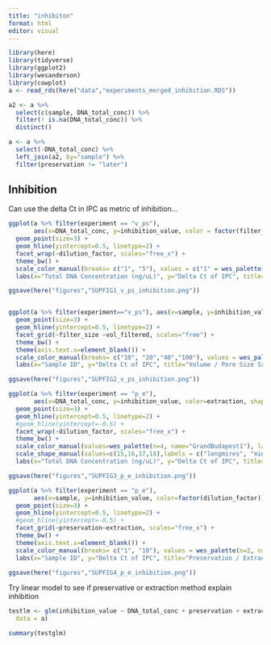 ```yaml
---
title: "inhibiton"
format: html
editor: visual
---
```


```r
library(here)
library(tidyverse)
library(ggplot2)
library(wesanderson)
library(cowplot)
a <- read_rds(here("data","experiments_merged_inhibition.RDS"))

a2 <- a %>% 
  select(c(sample, DNA_total_conc)) %>% 
  filter(! is.na(DNA_total_conc)) %>% 
  distinct()

a <- a %>% 
  select(-DNA_total_conc) %>% 
  left_join(a2, by="sample") %>% 
  filter(preservation != "later")

```

## Inhibition

Can use the delta Ct in IPC as metric of inhibition...

```r

ggplot(a %>% filter(experiment == "v_ps"), 
       aes(x=DNA_total_conc, y=inhibition_value, color = factor(filter_size), shape=factor(vol_filtered))) +
  geom_point(size=3) + 
  geom_hline(yintercept=0.5, linetype=2) + 
  facet_wrap(~dilution_factor, scales="free_x") + 
  theme_bw() +
  scale_color_manual(breaks= c("1", "5"), values = c("1" = wes_palette(n=4, name="Chevalier1")[1], "5"=wes_palette(n=4, name="Chevalier1")[4])) +
  labs(x="Total DNA Concentration (ng/uL)", y="Delta Ct of IPC", title="Volume / Pore Size Samples", color = "Pore Size (um)", shape = "Volume Filtered (L)")

ggsave(here("figures","SUPFIG1_v_ps_inhibition.png")) 


ggplot(a %>% filter(experiment=="v_ps"), aes(x=sample, y=inhibition_value, color=factor(dilution_factor))) +
  geom_point(size=3) + 
  geom_hline(yintercept=0.5, linetype=2) + 
  facet_grid(~filter_size ~vol_filtered, scales="free") + 
  theme_bw() +
  theme(axis.text.x=element_blank()) +
  scale_color_manual(breaks= c("10", "20","40","100"), values = wes_palette(n=4, name="Moonrise2")) +
  labs(x="Sample ID", y="Delta Ct of IPC", title="Volume / Pore Size Samples", color = "Dilution Factor")

ggsave(here("figures","SUPFIG2_v_ps_inhibition.png")) 

ggplot(a %>% filter(experiment == "p_e"), 
       aes(x=DNA_total_conc, y=inhibition_value, color=extraction, shape=preservation)) +
  geom_point(size=3) + 
  geom_hline(yintercept=0.5, linetype=2) + 
  #geom_hline(yintercept=-0.5) +
  facet_wrap(~dilution_factor, scales="free_x") + 
  theme_bw() +
  scale_color_manual(values=wes_palette(n=4, name="GrandBudapest1"), labels = c("PCI", "Qiagen","Zymo")) + 
  scale_shape_manual(values=c(15,16,17,18),labels = c("longmires", "minus 80","desiccation", "shield")) +
  labs(x="Total DNA Concentration (ng/uL)", y="Delta Ct of IPC", title="Preservation / Extraction Samples", color="Extraction", shape="Preservation")

ggsave(here("figures","SUPFIG3_p_e_inhibition.png"))

ggplot(a %>% filter(experiment == "p_e"), 
       aes(x=sample, y=inhibition_value, color=factor(dilution_factor))) +
  geom_point(size=3) + 
  geom_hline(yintercept=0.5, linetype=2) + 
  #geom_hline(yintercept=-0.5) +
  facet_grid(~preservation~extraction, scales="free_x") + 
  theme_bw() +
  theme(axis.text.x=element_blank()) +
  scale_color_manual(breaks= c("1", "10"), values = wes_palette(n=2, name="Moonrise2")) +
  labs(x="Sample ID", y="Delta Ct of IPC", title="Preservation / Extraction Samples", color = "Dilution Factor")

ggsave(here("figures","SUPFIG4_p_e_inhibition.png"))


```

Try linear model to see if preservative or extraction method explain inhibition

```r

testlm <- glm(inhibition_value ~ DNA_total_conc + preservation + extraction,
  data = a)

summary(testglm)

```
